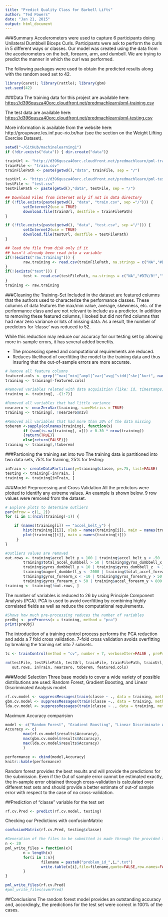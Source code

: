 ```yaml
---
title: "Predict Quality Class for Barbell Lifts"
author: "Ted Powers"
date: "Jan 21, 2015"
output: html_document
---
```

        
###Summary
Accelerometers were used to capture 6 participants doing Unilateral Dumbbell Biceps Curls.  Participants were ask to perform the curls in 5 different ways or classes.  Our model was created using the data from the accelerometers on the belt, forearm, arm, and dumbell.  We are trying to predict the manner in which the curl was performed.

The following packages were used to obtain the predicted results along with the random seed set to 42.

```r
library(caret); library(rattle); library(gbm)
set.seed(42)
```

###Data
The training data for this project are available here: <https://d396qusza40orc.cloudfront.net/predmachlearn/pml-training.csv>

The test data are available here: <https://d396qusza40orc.cloudfront.net/predmachlearn/pml-testing.csv>

More information is available from the website here: http://groupware.les.inf.puc-rio.br/har (see the section on the Weight Lifting Exercise Dataset). 

```r
setwd("~/GitHub/machinelearning1")
if (!dir.exists("data")) { dir.create("data")}

trainUrl <- "http://d396qusza40orc.cloudfront.net/predmachlearn/pml-training.csv"
trainFile <- "train.csv"
trainFilePath <- paste(getwd(),"data", trainFile, sep = "/")

testUrl <- "https://d396qusza40orc.cloudfront.net/predmachlearn/pml-testing.csv"
testFile <- "test.csv"
testFilePath <- paste(getwd(),"data", testFile, sep = "/")

## Download Files from internet only if not in data directory
if (!file.exists(paste(getwd(), "data", "train.csv", sep ="/"))) {
        setInternet2(use = TRUE)
        download.file(trainUrl, destfile = trainFilePath)
}

if (!file.exists(paste(getwd(), "data", "test.csv", sep ="/"))) {
        setInternet2(use = TRUE)
        download.file(testUrl, destfile = testFilePath)
}

## load the file from disk only if it 
## hasn't already been read into a variable
if(!(exists("raw.training"))) {
        raw.training <- read.csv(trainFilePath, na.strings = c("NA","#DIV/0!",""))
}
if(!(exists("test"))) {
        test <- read.csv(testFilePath, na.strings = c("NA","#DIV/0!",""))
}
training <- raw.training
```

###Cleaning the Training-Set
Included in the dataset are featured columns that the authors used to characterize the performance classes.  These columns of data features the max/min value, average, skewness, etc. of the performance class and are not relevant to include as a predictor.  In addition to removing these featured columns, I looked but did not find columns that had near zero variance or lots of missing data.  As a result, the number of predictors for 'classe' was reduced to 52.

While this reduction may reduce our accuracy for our testing set by allowing more in-sample errors, it has several added benefits.

- The processing speed and computational requirements are reduced.
- Reduces likelihood of overfitting the model to the training data and thus insuring that the out-of-sample errors are more accurate.

```r
# Remove all feature columns
featured.cols <- grep("^max|^min|^ampl|^var|^avg|^stdd|^ske|^kurt", names(raw.training))
training <- training[-featured.cols]

#Removed variables related with data acquisition (like: id, timestamps, individuals’ names, etc.)
training <- training[, -(1:7)]   

#Removed all variables that had little variance
nearzero <- nearZeroVar(training, saveMetrics = TRUE)
training <- training[, !nearzero$nzv]

#Removed all variables that had more than 30% of the data missing
toberem <-sapply(colnames(training), function(x)
        if (sum(is.na(training[, x])) > 0.30 * nrow(training))
        {return(TRUE)}
        else{return(FALSE)})
training <- training[,!toberem]
```

###Partioning the training set into two
The training data is partitioned into two data sets, 75% for training, 25% for testing:
        
```r
inTrain <- createDataPartition(y=training$classe, p=.75, list=FALSE)
testing <- training[-inTrain, ]
training <- training[inTrain, ]
```

###Model Preprocessing and Cross Validation
All the predictors were plotted to identify any extreme values. An example is shown below. 9 row values were removed from the dataset.

```r
# Explore plots to determine outliers
par(mfrow = c(1, 2))
for (i in 1:(ncol(training)-1)) {

    if (names(training[i]) == "accel_belt_y") {
        hist(training[[i]], xlab = names(training[i]), main = names(training[i]))
        plot(training[[i]], main = names(training[i]))
     }
}

#Outliers values are removed
out.rows <- training$accel_belt_y > 100 | training$accel_belt_y < -50 |
        training$total_accel_dumbbell > 50 | training$gyros_dumbbell_x < -50 |
        training$gyros_dumbbell_y > 10 | training$gyros_dumbbell_z  > 10 |
        training$magnet_dumbbell_y < -2000 | training$total_accel_forearm > 90 |
        training$gyros_forearm_x < -10 | training$gyros_forearm_y > 50 |
        training$gyros_forearm_z > 50 | training$accel_forearm_y > 800
training <- training[!out.rows, ]
```

The number of variables is reduced to 26 by using Principle Component Analysis (PCA).  PCA is used to avoid overfitting by combining highly correlated fields as well as reduce the computational requirements.

```r
#Shows how much pre-processing reduces the number of variables
preObj <- preProcess(x = training, method = "pca")
print(preObj)
```

The introduction of a training control process performs the PCA reduction and adds a 7 fold cross validation. 7-fold cross validation avoids overfitting by breaking the training set into 7 subsets.

```r
tc <- trainControl(method = "cv", number = 7, verboseIter=FALSE , preProcOptions="pca", allowParallel=TRUE)
```

```r
rm(testFile, testFilePath, testUrl, trainFile, trainFilePath, trainUrl, preObj, i, 
   out.rows, inTrain, nearzero, toberem, featured.cols)
```

###Model Selection
Three base models to cover a wide variety of possible distributions are used: Random Forest, Gradient Boosting, and Linear Discriminated Analysis model. 

```r
rf.cv.model <- suppressMessages(train(classe ~ ., data = training, method = "rf", trControl= tc))
gbm.cv.model <- suppressMessages(train(classe ~., data = training, method="gbm", trControl = tc))
lda.cv.model <- suppressMessages(train(classe ~ ., data = training, method = "lda", trControl= tc))
```

Maximum Accuracy comparision

```r
model <- c("Random Forest", "Gradient Boosting", "Linear Discriminate Analysis" )
Accuracy <- c(
        max(rf.cv.model$results$Accuracy),
        max(gbm.cv.model$results$Accuracy),
        max(lda.cv.model$results$Accuracy)
        )
```

```r
performance <- cbind(model,Accuracy)
knitr::kable(performance)
```

Random forest provides the best results and will provide the predictions for the submission. Even if the Out of sample error cannot be estimated exactly, the in-sample error obtained through cross-validation is calculated over different test sets and should provide a better estimate of out-of sample error with respect to the case of no cross-validation.

##Prediction of “classe” variable for the test set

```r
rf.cv.Pred <- predict(rf.cv.model, testing)
```

Checking our Predictions with confusionMatrix:

```r
confusionMatrix(rf.cv.Pred, testing$classe)
```

```r
#Generation of the files to be submitted is made through the provided function
n <- 20
pml_write_files = function(x){
        n = length(x)
        for(i in 1:n){
                filename = paste0("problem_id_",i,".txt")
                write.table(x[i],file=filename,quote=FALSE,row.names=FALSE,col.names=FALSE)
        }
}

pml_write_files(rf.cv.Pred)
#pml_write_files(svmrPred)
```

##Conclusions
The random forest model provides an outstanding accuracy and, accordingly, the predictions for the test set were correct in 100% of the cases.
